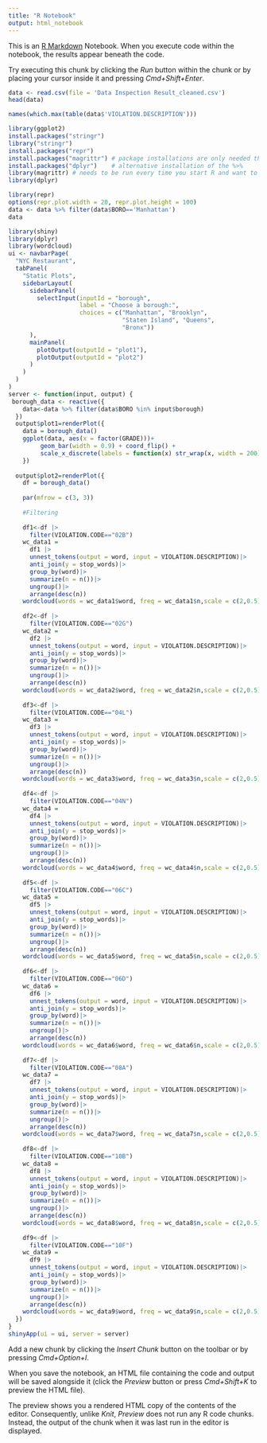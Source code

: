 ```yaml
---
title: "R Notebook"
output: html_notebook
---
```


This is an [R Markdown](http://rmarkdown.rstudio.com) Notebook. When you execute code within the notebook, the results appear beneath the code. 

Try executing this chunk by clicking the *Run* button within the chunk or by placing your cursor inside it and pressing *Cmd+Shift+Enter*. 

```r
data <- read.csv(file = 'Data Inspection Result_cleaned.csv')
head(data)
```
```r
names(which.max(table(data$'VIOLATION.DESCRIPTION')))
```
```r
library(ggplot2)
install.packages("stringr")
library("stringr")
install.packages("repr")
install.packages("magrittr") # package installations are only needed the first time you use it
install.packages("dplyr")    # alternative installation of the %>%
library(magrittr) # needs to be run every time you start R and want to use %>%
library(dplyr) 
```
```r
library(repr)
options(repr.plot.width = 20, repr.plot.height = 100)
data <- data %>% filter(data$BORO=='Manhattan')
data
```

```r
library(shiny)
library(dplyr)
library(wordcloud)
ui <- navbarPage(
  "NYC Restaurant",
  tabPanel(
    "Static Plots",
    sidebarLayout(
      sidebarPanel(
        selectInput(inputId = "borough",
                    label = "Choose a borough:",
                    choices = c("Manhattan", "Brooklyn",
                                "Staten Island", "Queens",
                                "Bronx"))
      ),
      mainPanel(
        plotOutput(outputId = "plot1"),
        plotOutput(outputId = "plot2")
      )
    )
  )
)
server <- function(input, output) {
 borough_data <- reactive({
    data<-data %>% filter(data$BORO %in% input$borough)
  })
  output$plot1=renderPlot({
    data = borough_data()
    ggplot(data, aes(x = factor(GRADE)))+  
         geom_bar(width = 0.9) + coord_flip() +
         scale_x_discrete(labels = function(x) str_wrap(x, width = 200))
    })
  
  output$plot2=renderPlot({
    df = borough_data()
    
    par(mfrow = c(3, 3))
    
    #Filtering
    
    df1<-df |>
      filter(VIOLATION.CODE=="02B")
    wc_data1 = 
      df1 |>
      unnest_tokens(output = word, input = VIOLATION.DESCRIPTION)|>
      anti_join(y = stop_words)|>
      group_by(word)|>
      summarize(n = n())|>
      ungroup()|>
      arrange(desc(n))
    wordcloud(words = wc_data1$word, freq = wc_data1$n,scale = c(2,0.5),max.words = 200,rot.per = 0)
    
    df2<-df |>
      filter(VIOLATION.CODE=="02G")
    wc_data2 = 
      df2 |>
      unnest_tokens(output = word, input = VIOLATION.DESCRIPTION)|>
      anti_join(y = stop_words)|>
      group_by(word)|>
      summarize(n = n())|>
      ungroup()|>
      arrange(desc(n))
    wordcloud(words = wc_data2$word, freq = wc_data2$n,scale = c(2,0.5),max.words = 200,rot.per = 0)
    
    df3<-df |>
      filter(VIOLATION.CODE=="04L")
    wc_data3 = 
      df3 |>
      unnest_tokens(output = word, input = VIOLATION.DESCRIPTION)|>
      anti_join(y = stop_words)|>
      group_by(word)|>
      summarize(n = n())|>
      ungroup()|>
      arrange(desc(n))
    wordcloud(words = wc_data3$word, freq = wc_data3$n,scale = c(2,0.5),max.words = 200,rot.per = 0)
    
    df4<-df |>
      filter(VIOLATION.CODE=="04N")
    wc_data4 = 
      df4 |>
      unnest_tokens(output = word, input = VIOLATION.DESCRIPTION)|>
      anti_join(y = stop_words)|>
      group_by(word)|>
      summarize(n = n())|>
      ungroup()|>
      arrange(desc(n))
    wordcloud(words = wc_data4$word, freq = wc_data4$n,scale = c(2,0.5),max.words = 200,rot.per = 0)
    
    df5<-df |>
      filter(VIOLATION.CODE=="06C")
    wc_data5 = 
      df5 |>
      unnest_tokens(output = word, input = VIOLATION.DESCRIPTION)|>
      anti_join(y = stop_words)|>
      group_by(word)|>
      summarize(n = n())|>
      ungroup()|>
      arrange(desc(n))
    wordcloud(words = wc_data5$word, freq = wc_data5$n,scale = c(2,0.5),max.words = 200,rot.per = 0)
    
    df6<-df |>
      filter(VIOLATION.CODE=="06D")
    wc_data6 = 
      df6 |>
      unnest_tokens(output = word, input = VIOLATION.DESCRIPTION)|>
      anti_join(y = stop_words)|>
      group_by(word)|>
      summarize(n = n())|>
      ungroup()|>
      arrange(desc(n))
    wordcloud(words = wc_data6$word, freq = wc_data6$n,scale = c(2,0.5),max.words = 200,rot.per = 0)
    
    df7<-df |>
      filter(VIOLATION.CODE=="08A")
    wc_data7 = 
      df7 |>
      unnest_tokens(output = word, input = VIOLATION.DESCRIPTION)|>
      anti_join(y = stop_words)|>
      group_by(word)|>
      summarize(n = n())|>
      ungroup()|>
      arrange(desc(n))
    wordcloud(words = wc_data7$word, freq = wc_data7$n,scale = c(2,0.5),max.words = 200,rot.per = 0)
    
    df8<-df |>
      filter(VIOLATION.CODE=="10B")
    wc_data8 = 
      df8 |>
      unnest_tokens(output = word, input = VIOLATION.DESCRIPTION)|>
      anti_join(y = stop_words)|>
      group_by(word)|>
      summarize(n = n())|>
      ungroup()|>
      arrange(desc(n))
    wordcloud(words = wc_data8$word, freq = wc_data8$n,scale = c(2,0.5),max.words = 200,rot.per = 0)
    
    df9<-df |>
      filter(VIOLATION.CODE=="10F")
    wc_data9 = 
      df9 |>
      unnest_tokens(output = word, input = VIOLATION.DESCRIPTION)|>
      anti_join(y = stop_words)|>
      group_by(word)|>
      summarize(n = n())|>
      ungroup()|>
      arrange(desc(n))
    wordcloud(words = wc_data9$word, freq = wc_data9$n,scale = c(2,0.5),max.words = 200,rot.per = 0)    
  })
}  
shinyApp(ui = ui, server = server)
```


Add a new chunk by clicking the *Insert Chunk* button on the toolbar or by pressing *Cmd+Option+I*.

When you save the notebook, an HTML file containing the code and output will be saved alongside it (click the *Preview* button or press *Cmd+Shift+K* to preview the HTML file). 

The preview shows you a rendered HTML copy of the contents of the editor. Consequently, unlike *Knit*, *Preview* does not run any R code chunks. Instead, the output of the chunk when it was last run in the editor is displayed.

